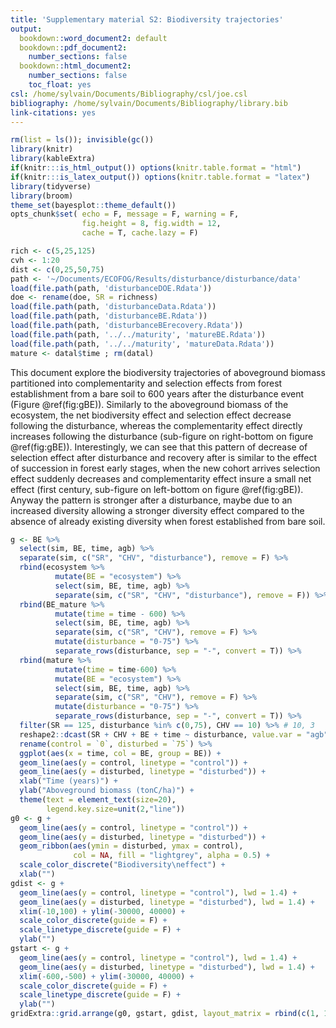 ```yaml
---
title: 'Supplementary material S2: Biodiversity trajectories'
output:
  bookdown::word_document2: default
  bookdown::pdf_document2:
    number_sections: false
  bookdown::html_document2:
    number_sections: false
    toc_float: yes
csl: /home/sylvain/Documents/Bibliography/csl/joe.csl
bibliography: /home/sylvain/Documents/Bibliography/library.bib
link-citations: yes
---
```


```r
rm(list = ls()); invisible(gc())
library(knitr)
library(kableExtra)
if(knitr:::is_html_output()) options(knitr.table.format = "html") 
if(knitr:::is_latex_output()) options(knitr.table.format = "latex") 
library(tidyverse)
library(broom)
theme_set(bayesplot::theme_default())
opts_chunk$set( echo = F, message = F, warning = F, 
                fig.height = 8, fig.width = 12,
                cache = T, cache.lazy = F)
```

```r
rich <- c(5,25,125)
cvh <- 1:20
dist <- c(0,25,50,75)
path <- '~/Documents/ECOFOG/Results/disturbance/disturbance/data'
load(file.path(path, 'disturbanceDOE.Rdata'))
doe <- rename(doe, SR = richness)
load(file.path(path, 'disturbanceData.Rdata'))
load(file.path(path, 'disturbanceBE.Rdata'))
load(file.path(path, 'disturbanceBErecovery.Rdata'))
load(file.path(path, '../../maturity', 'matureBE.Rdata'))
load(file.path(path, '../../maturity', 'matureData.Rdata'))
mature <- datal$time ; rm(datal)
```

This document explore the biodiversity trajectories of aboveground biomass partitioned into complementarity and selection effects from forest establishment from a bare soil to 600 years after the disturbance event (Figure \@ref(fig:gBE)). Similarly to the aboveground biomass of the ecosystem, the net biodiversity effect and selection effect decrease following the disturbance, whereas the complementarity effect directly increases following the disturbance (sub-figure on right-bottom on figure \@ref(fig:gBE)). Interestingly, we can see that this pattern of decrease of selection effect after disturbance and recovery after is similar to the effect of succession in forest early stages, when the new cohort arrives selection effect suddenly decreases and complementarity effect insure a small net effect (first century, sub-figure on left-bottom on figure \@ref(fig:gBE)). Anyway the pattern is stronger after a disturbance, maybe due to an increased diversity allowing a stronger diversity effect compared to the absence of already existing diversity when forest established from bare soil.

```r
g <- BE %>% 
  select(sim, BE, time, agb) %>% 
  separate(sim, c("SR", "CHV", "disturbance"), remove = F) %>% 
  rbind(ecosystem %>% 
          mutate(BE = "ecosystem") %>%
          select(sim, BE, time, agb) %>% 
          separate(sim, c("SR", "CHV", "disturbance"), remove = F)) %>% 
  rbind(BE_mature %>% 
          mutate(time = time - 600) %>% 
          select(sim, BE, time, agb) %>% 
          separate(sim, c("SR", "CHV"), remove = F) %>% 
          mutate(disturbance = "0-75") %>% 
          separate_rows(disturbance, sep = "-", convert = T)) %>% 
  rbind(mature %>% 
          mutate(time = time-600) %>% 
          mutate(BE = "ecosystem") %>% 
          select(sim, BE, time, agb) %>% 
          separate(sim, c("SR", "CHV"), remove = F) %>% 
          mutate(disturbance = "0-75") %>% 
          separate_rows(disturbance, sep = "-", convert = T)) %>% 
  filter(SR == 125, disturbance %in% c(0,75), CHV == 10) %>% # 10, 3
  reshape2::dcast(SR + CHV + BE + time ~ disturbance, value.var = "agb") %>% 
  rename(control = `0`, disturbed = `75`) %>% 
  ggplot(aes(x = time, col = BE, group = BE)) +
  geom_line(aes(y = control, linetype = "control")) +
  geom_line(aes(y = disturbed, linetype = "disturbed")) + 
  xlab("Time (years)") + 
  ylab("Aboveground biomass (tonC/ha)") +
  theme(text = element_text(size=20),
        legend.key.size=unit(2,"line"))
g0 <- g + 
  geom_line(aes(y = control, linetype = "control")) +
  geom_line(aes(y = disturbed, linetype = "disturbed")) + 
  geom_ribbon(aes(ymin = disturbed, ymax = control), 
              col = NA, fill = "lightgrey", alpha = 0.5) +
  scale_color_discrete("Biodiversity\neffect") +
  xlab("")
gdist <- g + 
  geom_line(aes(y = control, linetype = "control"), lwd = 1.4) +
  geom_line(aes(y = disturbed, linetype = "disturbed"), lwd = 1.4) + 
  xlim(-10,100) + ylim(-30000, 40000) +
  scale_color_discrete(guide = F) +
  scale_linetype_discrete(guide = F) +
  ylab("")
gstart <- g + 
  geom_line(aes(y = control, linetype = "control"), lwd = 1.4) +
  geom_line(aes(y = disturbed, linetype = "disturbed"), lwd = 1.4) + 
  xlim(-600,-500) + ylim(-30000, 40000) +
  scale_color_discrete(guide = F) +
  scale_linetype_discrete(guide = F) +
  ylab("")
gridExtra::grid.arrange(g0, gstart, gdist, layout_matrix = rbind(c(1, 1), c(2, 3)))
```
